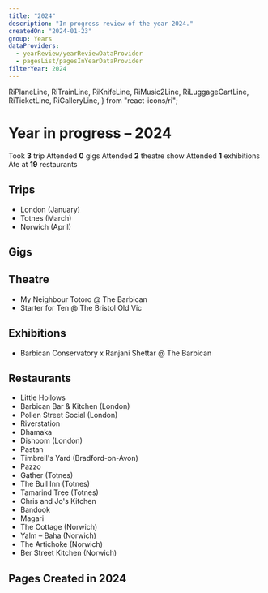 ```yaml
---
title: "2024"
description: "In progress review of the year 2024."
createdOn: "2024-01-23"
group: Years
dataProviders:
  - yearReview/yearReviewDataProvider
  - pagesList/pagesInYearDataProvider
filterYear: 2024
---
```


  RiPlaneLine,
  RiTrainLine,
  RiKnifeLine,
  RiMusic2Line,
  RiLuggageCartLine,
  RiTicketLine,
  RiGalleryLine,
} from "react-icons/ri";

# Year in progress – 2024

<EmbeddedWrapper>
  <Wall>
    <Tile>
      <Icon component={RiLuggageCartLine} /> Took <strong>3</strong> trip
    </Tile>
    <Tile>
      <Icon component={RiMusic2Line} /> Attended <strong>0</strong> gigs
    </Tile>
    <Tile>
      <Icon component={RiTicketLine} /> Attended <strong>2</strong> theatre show
    </Tile>
    <Tile>
      <Icon component={RiGalleryLine} /> Attended <strong>1</strong> exhibitions
    </Tile>
    <Tile>
      <Icon component={RiKnifeLine} /> Ate at <strong>19</strong> restaurants
    </Tile>
    <CountTiles />
  </Wall>
</EmbeddedWrapper>

## Trips

- <Icon component={RiTrainLine} />
  London (January)
- <Icon component={RiTrainLine} />
  Totnes (March)
- <Icon component={RiTrainLine} />
  Norwich (April)

## Gigs

## Theatre

- My Neighbour Totoro @ The Barbican
- Starter for Ten @ The Bristol Old Vic

## Exhibitions

- Barbican Conservatory x Ranjani Shettar @ The Barbican

## Restaurants

- Little Hollows
- Barbican Bar & Kitchen (London)
- Pollen Street Social (London)
- Riverstation
- Dhamaka
- Dishoom (London)
- Pastan
- Timbrell's Yard (Bradford-on-Avon)
- Pazzo
- Gather (Totnes)
- The Bull Inn (Totnes)
- Tamarind Tree (Totnes)
- Chris and Jo's Kitchen
- Bandook
- Magari
- The Cottage (Norwich)
- Yalm – Baha (Norwich)
- The Artichoke (Norwich)
- Ber Street Kitchen (Norwich)

## Pages Created in 2024

<PagesList withIndex={true} />
